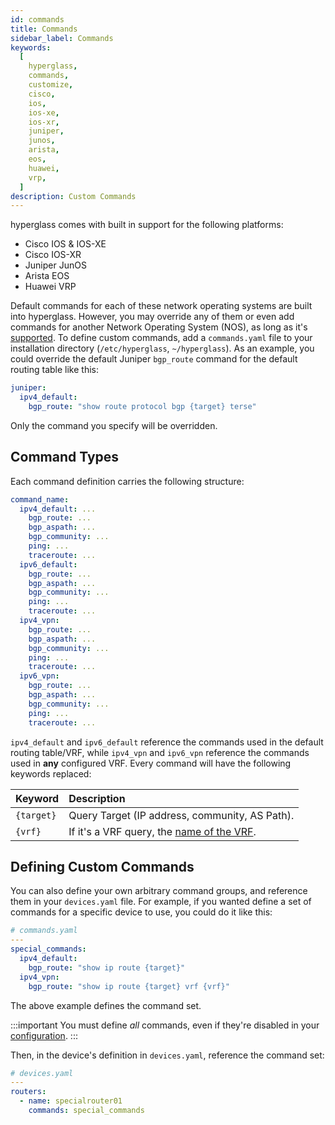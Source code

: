 ```yaml
---
id: commands
title: Commands
sidebar_label: Commands
keywords:
  [
    hyperglass,
    commands,
    customize,
    cisco,
    ios,
    ios-xe,
    ios-xr,
    juniper,
    junos,
    arista,
    eos,
    huawei,
    vrp,
  ]
description: Custom Commands
---
```


hyperglass comes with built in support for the following platforms:

- Cisco IOS & IOS-XE
- Cisco IOS-XR
- Juniper JunOS
- Arista EOS
- Huawei VRP

Default commands for each of these network operating systems are built into hyperglass. However, you may override any of them or even add commands for another Network Operating System (NOS), as long as it's [supported](platforms.mdx). To define custom commands, add a `commands.yaml` file to your installation directory (`/etc/hyperglass`,
`~/hyperglass`). As an example, you could override the default Juniper `bgp_route` command for the default routing table like this:

```yaml
juniper:
  ipv4_default:
    bgp_route: "show route protocol bgp {target} terse"
```

Only the command you specify will be overridden.

## Command Types

Each command definition carries the following structure:

```yaml title="commands.yaml"
command_name:
  ipv4_default: ...
    bgp_route: ...
    bgp_aspath: ...
    bgp_community: ...
    ping: ...
    traceroute: ...
  ipv6_default:
    bgp_route: ...
    bgp_aspath: ...
    bgp_community: ...
    ping: ...
    traceroute: ...
  ipv4_vpn:
    bgp_route: ...
    bgp_aspath: ...
    bgp_community: ...
    ping: ...
    traceroute: ...
  ipv6_vpn:
    bgp_route: ...
    bgp_aspath: ...
    bgp_community: ...
    ping: ...
    traceroute: ...
```

`ipv4_default` and `ipv6_default` reference the commands used in the default routing table/VRF, while `ipv4_vpn` and `ipv6_vpn` reference the commands used in **any** configured VRF. Every command will have the following keywords replaced:

| Keyword    | Description                                                   |
| :--------- | :------------------------------------------------------------ |
| `{target}` | Query Target (IP address, community, AS Path).                |
| `{vrf}`    | If it's a VRF query, the [name of the VRF](devices.mdx#vrfs). |

## Defining Custom Commands

You can also define your own arbitrary command groups, and reference them in your `devices.yaml` file. For example, if you wanted define a set of commands for a specific device to use, you could do it like this:

```yaml
# commands.yaml
---
special_commands:
  ipv4_default:
    bgp_route: "show ip route {target}"
  ipv4_vpn:
    bgp_route: "show ip route {target} vrf {vrf}"
```

The above example defines the command set.

:::important
You must define _all_ commands, even if they're disabled in your [configuration](queries.mdx).
:::

Then, in the device's definition in `devices.yaml`, reference the command set:

```yaml {5}
# devices.yaml
---
routers:
  - name: specialrouter01
    commands: special_commands
```
